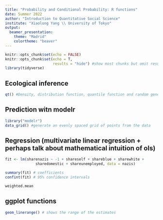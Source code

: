 ```yaml
---
title: "Probability and Conditional Probability: R functions"
date: Summer 2022
author: "Introduction to Quantitative Social Science"
institute: "Xiaolong Yang \\ University of Tokyo"
output: 
  beamer_presentation:
    theme: "Madrid"
    colortheme: "beaver"
---
```


```r
knitr::opts_chunk$set(echo = FALSE)
knitr::opts_chunk$set(echo = T,
                      results = "hide") #show most chunks but omit results
library(tidyverse)
```

## Ecological inference

```r
qt() #Density, distribution function, quantile function and random generation for the t distribution with df degrees of freedom
```

## Prediction witn modelr

```r
library("modelr")
data_grid() #generate an evenly spaced grid of points from the data
```

## Regression (multivariate linear regression + perhaps talk about mathematical intuition of ols)
```r
fit <- lm(sharenazis ~ -1 + shareself + shareblue + sharewhite + 
              sharedomestic + shareunemployed, data = nazis)

summary(fit) # coefficients
confint(fit) # 95% confidence intervals

weighted.mean
```

## ggplot functions

```r
geom_linerange() # shows the range of the estimates
```


